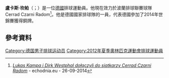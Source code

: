 '''盧卡斯·坎帕'''（{{lang-de|Lukas Kampa}}；{{bd|1986年|11月29日}}）是一位[[德國|德國]]排球運動員。他現在效力於波蘭排球聯賽球隊Cerrad Czarni Radom<ref>[http://www.echodnia.eu/apps/pbcs.dll/article?AID=/20140926/SPORT04/140929209 ''Lukas Kampa i Dirk Westphal dołączyli do siatkarzy Cerrad Czarni Radom''] {{Wayback|url=http://www.echodnia.eu/apps/pbcs.dll/article?AID=%2F20140926%2FSPORT04%2F140929209 |date=20150924025445 }} - echodnia.eu - 26-09-2014</ref>。他是德國國家排球隊的一員，代表德國參加了2014年世錦賽獲得銅牌。
==參考資料==
{{Reflist}}
{{DEFAULTSORT:Kampa, Lukas}}
[[Category:德国男子排球运动员|Category:德国男子排球运动员]]
[[Category:2012年夏季奧林匹克運動會排球運動員|Category:2012年夏季奧林匹克運動會排球運動員]]